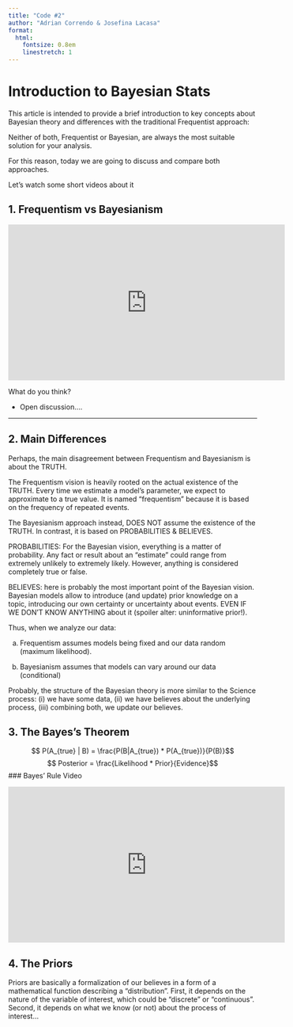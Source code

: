 ```yaml
---
title: "Code #2"
author: "Adrian Correndo & Josefina Lacasa"
format:
  html:
    fontsize: 0.8em
    linestretch: 1
---
```


# Introduction to Bayesian Stats

This article is intended to provide a brief introduction to key concepts about Bayesian theory and differences with the traditional Frequentist approach:

::: callout-important
Neither of both, Frequentist or Bayesian, are always the most suitable solution for your analysis.
:::

For this reason, today we are going to discuss and compare both approaches.

Let's watch some short videos about it

## 1. Frequentism vs Bayesianism
<div align="center">
   <iframe width="560" height="315" src="https://www.youtube.com/embed/tsuJM_bHSgA" frameborder="0" allowfullscreen>
   </iframe>
</div>

What do you think?

- Open discussion....

----

## 2. Main Differences

Perhaps, the main disagreement between Frequentism and Bayesianism is about the TRUTH. 

The Frequentism vision is heavily rooted on the actual existence of the TRUTH. Every time we estimate a model's parameter, we expect to approximate to a true value. It is named "frequentism" because it is based on the frequency of repeated events.

The Bayesianism approach instead, DOES NOT assume the existence of the TRUTH. In contrast, it is based on PROBABILITIES & BELIEVES.

PROBABILITIES: For the Bayesian vision, everything is a matter of probability. Any fact or result about an "estimate" could range from extremely unlikely to extremely likely. However, anything is considered completely true or false.

BELIEVES: here is probably the most important point of the Bayesian vision. Bayesian models allow to introduce (and update) prior knowledge on a topic, introducing our own certainty or uncertainty about events. EVEN IF WE DON'T KNOW ANYTHING about it (spoiler alter: uninformative prior!).

Thus, when we analyze our data:

a. Frequentism assumes models being fixed and our data random (maximum likelihood).

b. Bayesianism assumes that models can vary around our data (conditional)

Probably, the structure of the Bayesian theory is more similar to the Science process: (i) we have some data, (ii) we have believes about the underlying process, (iii) combining both, we update our believes.


## 3. The Bayes's Theorem

$$ P(A_{true} | B)  = \frac{P(B|A_{true}) * P(A_{true})}{P(B)}$$ 
$$ Posterior  = \frac{Likelihood * Prior}{Evidence}$$
### Bayes' Rule Video
<div align="center">
   <iframe width="560" height="315" src="https://www.youtube.com/embed/HZGCoVF3YvM" frameborder="0" allowfullscreen>
   </iframe>
</div>

## 4. The Priors

Priors are basically a formalization of our believes in a form of a mathematical function describing a "distribution". First, it depends on the nature of the variable of interest, which could be "discrete" or "continuous". Second, it depends on what we know (or not) about the process of interest...


